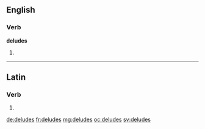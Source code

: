 ==English==

===Verb===
'''deludes'''

# {{en-third-person singular of|delude}}

----

==Latin==

===Verb===
{{la-verb-form|delūdēs}}

# {{conjugation of|deludo|delūdō|2|s|fut|act|ind|lang=la}}

[[de:deludes]]
[[fr:deludes]]
[[mg:deludes]]
[[oc:deludes]]
[[sv:deludes]]